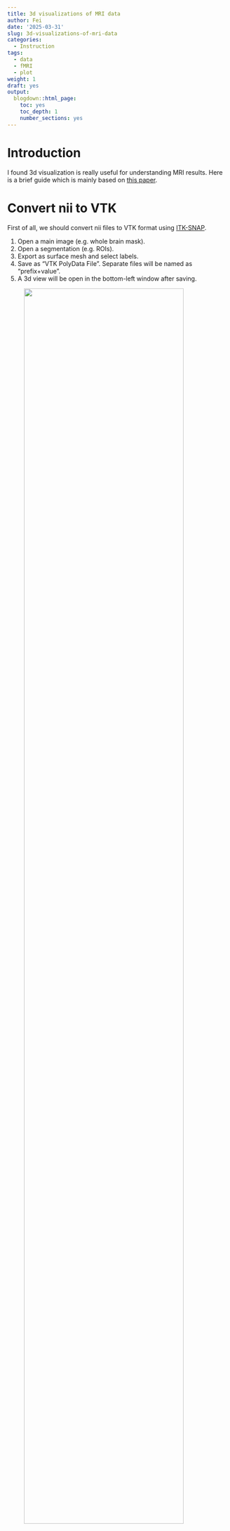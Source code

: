```yaml
---
title: 3d visualizations of MRI data
author: Fei
date: '2025-03-31'
slug: 3d-visualizations-of-mri-data
categories:
  - Instruction
tags:
  - data
  - fMRI
  - plot
weight: 1
draft: yes
output:
  blogdown::html_page:
    toc: yes
    toc_depth: 1
    number_sections: yes
---
```


# Introduction
I found 3d visualization is really useful for understanding MRI results. Here is a brief guide which is mainly based on [this paper](https://f1000research.com/articles/4-466/v1).

# Convert nii to VTK
First of all, we should convert nii files to VTK format using [ITK-SNAP](https://www.itksnap.org/).

1. Open a main image (e.g. whole brain mask).
2. Open a segmentation (e.g. ROIs).
3. Export as surface mesh and select labels.
4. Save as "VTK PolyData File". Separate files will be named as "prefix+value".
5. A 3d view will be open in the bottom-left window after saving.

<img src="images/itksnap.jpg" style="width: 85%; display: block; margin:0 auto"/>
<!-- ![](images/itksnap.jpg) -->

# Render in 3d
[Paraview](https://www.paraview.org/) is an open source visualization application which could render VTK files as surface in 3d.

1. Open VTK files, press Apply (Open as a group will generate time series).
2. Show all in the pipeline browser.
3. Select every file and add a `Group Datasets` filter.
4. Change properties.
5. Save state.

<img src="images/paraview.jpg" style="width: 50%; display: block; margin:0 auto"/>
<!-- ![](images/paraview.jpg) -->

# Reference
* [ITK-SNAP Documentation](https://www.itksnap.org/pmwiki/pmwiki.php?n=Documentation.SNAP3)
* [Paraview tutorials](https://docs.paraview.org/en/latest/Tutorials/index.html)
* [Paraview video tutorials ](https://www.bilibili.com/video/BV1mb4y167mJ)
* [Animating a slice in ParaView](https://cfdengine.com/newsletter/174/)